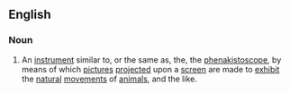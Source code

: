 {{webster}}
==English==

===Noun===
{{en-noun}}

# An [[instrument]] similar to, or the same as, the, the [[phenakistoscope]], by means of which [[pictures]] [[projected]] upon a [[screen]] are made to [[exhibit]] the [[natural]] [[movements]] of [[animals]], and the like.
